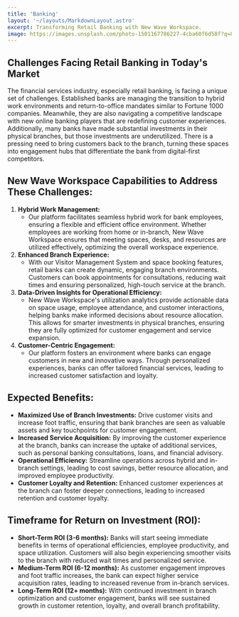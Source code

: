 ```yaml
---
title: 'Banking'
layout: '~/layouts/MarkdownLayout.astro'
excerpt: Transforming Retail Banking with New Wave Workspace.
image: https://images.unsplash.com/photo-1501167786227-4cba60f6d58f?q=80&w=3870&auto=format&fit=crop&ixlib=rb-4.0.3&ixid=M3wxMjA3fDB8MHxwaG90by1wYWdlfHx8fGVufDB8fHx8fA%3D%3D
---
```



## Challenges Facing Retail Banking in Today's Market

The financial services industry, especially retail banking, is facing a unique set of challenges. Established banks are managing the transition to hybrid work environments and return-to-office mandates similar to Fortune 1000 companies. Meanwhile, they are also navigating a competitive landscape with new online banking players that are redefining customer experiences. Additionally, many banks have made substantial investments in their physical branches, but those investments are underutilized. There is a pressing need to bring customers back to the branch, turning these spaces into engagement hubs that differentiate the bank from digital-first competitors.

## New Wave Workspace Capabilities to Address These Challenges:

1. **Hybrid Work Management:**
   - Our platform facilitates seamless hybrid work for bank employees, ensuring a
   flexible and efficient office environment. Whether employees are working
   from home or in-branch, New Wave Workspace ensures that meeting spaces,
   desks, and resources are utilized effectively, optimizing the overall workspace
   experience.
2. **Enhanced Branch Experience:**
   - With our Visitor Management System and space booking features, retail banks
   can create dynamic, engaging branch environments. Customers can book
   appointments for consultations, reducing wait times and ensuring
   personalized, high-touch service at the branch.
3. **Data-Driven Insights for Operational Efficiency:**
   - New Wave Workspace's utilization analytics provide actionable data on space
   usage, employee attendance, and customer interactions, helping banks make
   informed decisions about resource allocation. This allows for smarter
   investments in physical branches, ensuring they are fully optimized for
   customer engagement and service expansion.
4. **Customer-Centric Engagement:**
   - Our platform fosters an environment where banks can engage customers in
   new and innovative ways. Through personalized experiences, banks can offer
   tailored financial services, leading to increased customer satisfaction and
   loyalty.

## Expected Benefits:

- **Maximized Use of Branch Investments:** Drive customer visits and increase foot traffic, ensuring that bank branches are seen as valuable assets and key touchpoints for customer engagement.
- **Increased Service Acquisition:** By improving the customer experience at the branch, banks can increase the uptake of additional services, such as personal banking consultations, loans, and financial advisory.
- **Operational Efficiency:** Streamline operations across hybrid and in-branch settings, leading to cost savings, better resource allocation, and improved employee productivity.
- **Customer Loyalty and Retention:** Enhanced customer experiences at the branch can foster deeper connections, leading to increased retention and customer loyalty.

## Timeframe for Return on Investment (ROI):

- **Short-Term ROI (3-6 months):** Banks will start seeing immediate benefits in terms of operational efficiencies, employee productivity, and space utilization. Customers will also begin experiencing smoother visits to the branch with reduced wait times and personalized service.
- **Medium-Term ROI (6-12 months):** As customer engagement improves and foot traffic increases, the bank can expect higher service acquisition rates, leading to increased revenue from in-branch services.
- **Long-Term ROI (12+ months):** With continued investment in branch optimization and customer engagement, banks will see sustained growth in customer retention, loyalty, and overall branch profitability.
